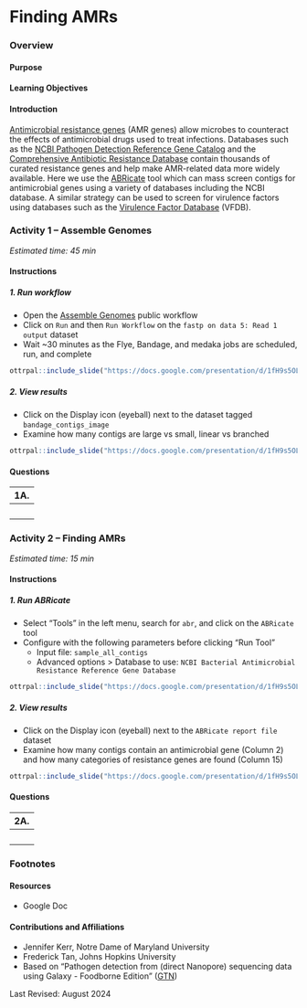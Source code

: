 # Finding AMRs

### Overview {-}

#### Purpose {-}

#### Learning Objectives {-}

#### Introduction {-}

[Antimicrobial resistance genes](https://en.wikipedia.org/wiki/Antimicrobial_resistance) (AMR genes) allow microbes to counteract the effects of antimicrobial drugs used to treat infections.
Databases such as the [NCBI Pathogen Detection Reference Gene Catalog](https://www.ncbi.nlm.nih.gov/pathogens/antimicrobial-resistance) and the [Comprehensive Antibiotic Resistance Database](https://card.mcmaster.ca) contain thousands of curated resistance genes and help make AMR-related data more widely available.
Here we use the [ABRicate](https://github.com/tseemann/abricate) tool which can mass screen contigs for antimicrobial genes using a variety of databases including the NCBI database.
A similar strategy can be used to screen for virulence factors using databases such as the [Virulence Factor Database](https://pubmed.gov/34850947) (VFDB).

### **Activity 1** -- Assemble Genomes {-}

*Estimated time: 45 min*

#### Instructions {-}

##### 1. Run workflow {-}

- Open the [Assemble Genomes](https://usegalaxy.org/u/cutsort/w/assemble-genomes){target="_blank"} public workflow
- Click on `Run` and then `Run Workflow` on the `fastp on data 5: Read 1 output` dataset
- Wait ~30 minutes as the Flye, Bandage, and medaka jobs are scheduled, run, and complete

```r
ottrpal::include_slide("https://docs.google.com/presentation/d/1fH9s5OLcRF5meZtFWTJe89RFvJSh125kdjhdqp5smqA/edit#slide=id.g2f6b21b1164_0_74")
```

##### 2. View results {-}

- Click on the Display icon (eyeball) next to the dataset tagged `bandage_contigs_image`
- Examine how many contigs are large vs small, linear vs branched

```r
ottrpal::include_slide("https://docs.google.com/presentation/d/1fH9s5OLcRF5meZtFWTJe89RFvJSh125kdjhdqp5smqA/edit#slide=id.g2f6b21b1164_0_98")
```

#### Questions {-}

| 1A. |
|:-|
| <br> |

### **Activity 2** -- Finding AMRs {-}

*Estimated time: 15 min*

#### Instructions {-}

##### 1. Run ABRicate {-}

- Select "Tools" in the left menu, search for `abr`, and click on the `ABRicate` tool
- Configure with the following parameters before clicking "Run Tool"
  - Input file: `sample_all_contigs`
  - Advanced options > Database to use: `NCBI Bacterial Antimicrobial Resistance Reference Gene Database`

```r
ottrpal::include_slide("https://docs.google.com/presentation/d/1fH9s5OLcRF5meZtFWTJe89RFvJSh125kdjhdqp5smqA/edit#slide=id.g2f6b21b1164_0_104")
```

##### 2. View results {-}

- Click on the Display icon (eyeball) next to the `ABRicate report file` dataset
- Examine how many contigs contain an antimicrobial gene (Column 2) and how many categories of resistance genes are found (Column 15)

```r
ottrpal::include_slide("https://docs.google.com/presentation/d/1fH9s5OLcRF5meZtFWTJe89RFvJSh125kdjhdqp5smqA/edit#slide=id.g2f6b21b1164_0_109")
```

#### Questions {-}

| 2A. |
|:-|
| <br> |

### Footnotes {-}

#### Resources {-}

- Google Doc

#### Contributions and Affiliations {-}

- Jennifer Kerr, Notre Dame of Maryland University
- Frederick Tan, Johns Hopkins University
- Based on "Pathogen detection from (direct Nanopore) sequencing data using Galaxy - Foodborne Edition" ([GTN](https://gxy.io/GTN:T00393))

Last Revised: August 2024

